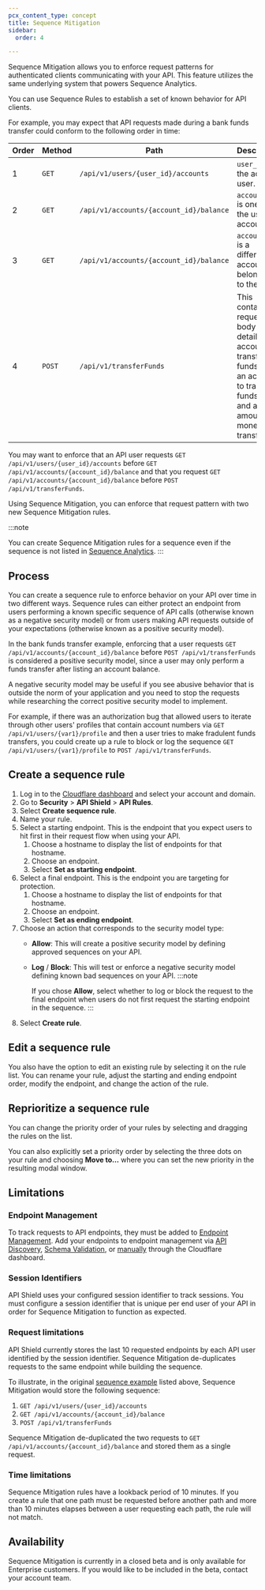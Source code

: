```yaml
---
pcx_content_type: concept
title: Sequence Mitigation
sidebar:
  order: 4

---
```



Sequence Mitigation allows you to enforce request patterns for authenticated clients communicating with your API. This feature utilizes the same underlying system that powers Sequence Analytics.

You can use Sequence Rules to establish a set of known behavior for API clients.

For example, you may expect that API requests made during a bank funds transfer could conform to the following order in time:

| Order | Method | Path                                    | Description                                                                                                                                    |
| ----- | ------ | --------------------------------------- | ---------------------------------------------------------------------------------------------------------------------------------------------- |
| 1     | `GET`  | `/api/v1/users/{user_id}/accounts`      | `user_id` is the active user.                                                                                                                  |
| 2     | `GET`  | `/api/v1/accounts/{account_id}/balance` | `account_id` is one of the user’s accounts.                                                                                                    |
| 3     | `GET`  | `/api/v1/accounts/{account_id}/balance` | `account_id` is a different account belonging to the user.                                                                                     |
| 4     | `POST` | `/api/v1/transferFunds`                 | This contains a request body detailing an account to transfer funds from, an account to transfer funds to, and an amount of money to transfer. |

You may want to enforce that an API user requests `GET /api/v1/users/{user_id}/accounts` before `GET /api/v1/accounts/{account_id}/balance` and that you request `GET /api/v1/accounts/{account_id}/balance` before `POST /api/v1/transferFunds`.

Using Sequence Mitigation, you can enforce that request pattern with two new Sequence Mitigation rules.

:::note

You can create Sequence Mitigation rules for a sequence even if the sequence is not listed in [Sequence Analytics](/api-shield/security/sequence-analytics/). 
:::

## Process

You can create a sequence rule to enforce behavior on your API over time in two different ways. Sequence rules can either protect an endpoint from users performing a known specific sequence of API calls (otherwise known as a negative security model) or from users making API requests outside of your expectations (otherwise known as a positive security model).

In the bank funds transfer example, enforcing that a user requests `GET /api/v1/accounts/{account_id}/balance` before `POST /api/v1/transferFunds` is considered a positive security model, since a user may only perform a funds transfer after listing an account balance.

A negative security model may be useful if you see abusive behavior that is outside the norm of your application and you need to stop the requests while researching the correct positive security model to implement.

For example, if there was an authorization bug that allowed users to iterate through other users' profiles that contain account numbers via `GET /api/v1/users/{var1}/profile` and then a user tries to make fradulent funds transfers, you could create up a rule to block or log the sequence `GET /api/v1/users/{var1}/profile` to `POST /api/v1/transferFunds`.

## Create a sequence rule

1. Log in to the [Cloudflare dashboard](https://dash.cloudflare.com/) and select your account and domain.
2. Go to **Security** > **API Shield** > **API Rules**.
3. Select **Create sequence rule**.
4. Name your rule.
5. Select a starting endpoint. This is the endpoint that you expect users to hit first in their request flow when using your API.
   1. Choose a hostname to display the list of endpoints for that hostname.
   2. Choose an endpoint.
   3. Select **Set as starting endpoint**.
6. Select a final endpoint. This is the endpoint you are targeting for protection.
   1. Choose a hostname to display the list of endpoints for that hostname.
   2. Choose an endpoint.
   3. Select **Set as ending endpoint**.
7. Choose an action that corresponds to the security model type:
   - **Allow**: This will create a positive security model by defining approved sequences on your API.
   - **Log** / **Block**: This will test or enforce a negative security model defining known bad sequences on your API. 
      :::note

      If you chose **Allow**, select whether to log or block the request to the final endpoint when users do not first request the starting endpoint in the sequence. 
      :::
8. Select **Create rule**.

## Edit a sequence rule

You also have the option to edit an existing rule by selecting it on the rule list. You can rename your rule, adjust the starting and ending endpoint order, modify the endpoint, and change the action of the rule.

## Reprioritize a sequence rule

You can change the priority order of your rules by selecting and dragging the rules on the list.

You can also explicitly set a priority order by selecting the three dots on your rule and choosing **Move to…** where you can set the new priority in the resulting modal window.

## Limitations

### Endpoint Management

To track requests to <GlossaryTooltip term="API endpoint">API endpoints</GlossaryTooltip>, they must be added to [Endpoint Management](/api-shield/management-and-monitoring/). Add your endpoints to endpoint management via [API Discovery](/api-shield/security/api-discovery/), [Schema Validation](/api-shield/security/schema-validation/), or [manually](/api-shield/management-and-monitoring/#add-endpoints-manually) through the Cloudflare dashboard.

### Session Identifiers

API Shield uses your configured <GlossaryTooltip term="session identifier">session identifier</GlossaryTooltip> to track sessions. You must configure a session identifier that is unique per end user of your API in order for Sequence Mitigation to function as expected.

### Request limitations

API Shield currently stores the last 10 requested endpoints by each API user identified by the session identifier. Sequence Mitigation de-duplicates requests to the same endpoint while building the sequence.

To illustrate, in the original [sequence example](/api-shield/security/sequence-mitigation/) listed above, Sequence Mitigation would store the following sequence:

1. `GET /api/v1/users/{user_id}/accounts`
2. `GET /api/v1/accounts/{account_id}/balance`
3. `POST /api/v1/transferFunds`

Sequence Mitigation de-duplicated the two requests to `GET /api/v1/accounts/{account_id}/balance` and stored them as a single request.

### Time limitations

Sequence Mitigation rules have a lookback period of 10 minutes. If you create a rule that one path must be requested before another path and more than 10 minutes elapses between a user requesting each path, the rule will not match.

## Availability

Sequence Mitigation is currently in a closed beta and is only available for Enterprise customers. If you would like to be included in the beta, contact your account team.
